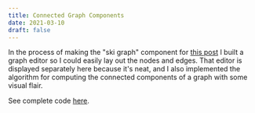```yaml
---
title: Connected Graph Components
date: 2021-03-10
draft: false
---
```


In the process of making the "ski graph" component for [this post](/blog/ski-graphs) I built a graph editor so I could
easily lay out the nodes and edges. That editor is displayed separately here because it's neat, and I also implemented the algorithm
for computing the connected components of a graph with some visual flair.

See complete code [here](https://github.com/cselig/cselig.github.io/tree/develop/content/blog/graph_builder).


<GraphUIContainer />
